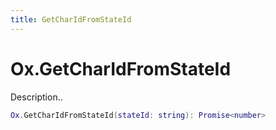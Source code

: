 ```yaml
---
title: GetCharIdFromStateId
---
```


# Ox.GetCharIdFromStateId

Description..

```lua
Ox.GetCharIdFromStateId(stateId: string): Promise<number>
```
